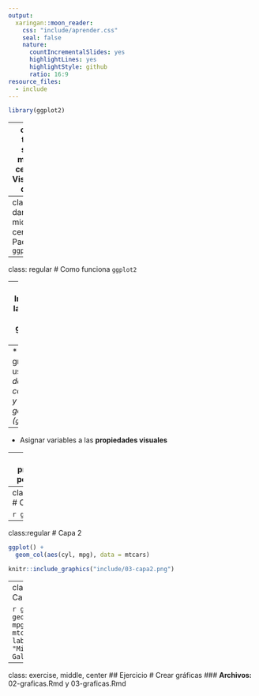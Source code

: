 ```yaml
---
output:
  xaringan::moon_reader:
    css: "include/aprender.css"
    seal: false
    nature:
      countIncrementalSlides: yes
      highlightLines: yes
      highlightStyle: github
      ratio: 16:9
resource_files:
  - include
---
```

```r
library(ggplot2)
```
---
class: title-slide, middle, center
# Visualizar datos


---
class: dark, middle, center
# Paquete `ggplot2`


---
class: regular
# Como funciona `ggplot2`


--
* Implementa la **gramática de las gráficas** en **R**


--
* Cualquier gráfica usando: *datos, coordenadas y objetos geométricos (`geoms`)*


--
* Asignar variables a las **propiedades visuales** 


--
* Se programa por **capas**


---
class:regular
# Capa 1

```r
ggplot()
```
```r
knitr::include_graphics("include/03-capa1.png")
```

---
class:regular
# Capa 2

```r
ggplot() + 
  geom_col(aes(cyl, mpg), data = mtcars)
```
```r
knitr::include_graphics("include/03-capa2.png")
```
---
class:regular
# Capa 3

```r
ggplot() + geom_col(aes(cyl, mpg), data = mtcars) + 
  labs(title = "Millas por Galon")
```
```r
knitr::include_graphics("include/03-capa3.png")
```

---
class: exercise, middle, center
## Ejercicio
# Crear gráficas
### **Archivos:** 02-graficas.Rmd y 03-graficas.Rmd
